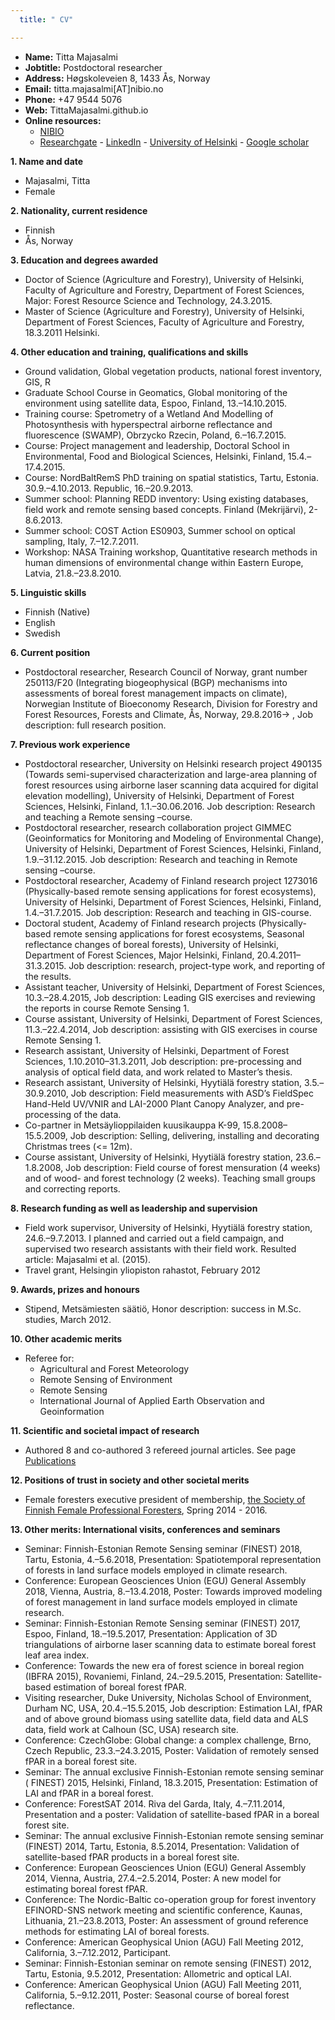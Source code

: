 ```yaml
---
  title: " CV"

---
```


- __Name:__  Titta Majasalmi 
- __Jobtitle:__ Postdoctoral researcher 
- __Address:__ Høgskoleveien 8, 1433 Ås, Norway 
- __Email:__ titta.majasalmi[AT]nibio.no
- __Phone:__ +47 9544 5076 
- __Web:__ TittaMajasalmi.github.io 
- __Online resources:__ 
     - [NIBIO](https://www.nibio.no/en/employees/titta-majasalmi)
     - [Researchgate](https://www.researchgate.net/profile/Titta_Majasalmi) 
      - [LinkedIn](https://fi.linkedin.com/in/titta-majasalmi-05a11095) 
      - [University of Helsinki](https://tuhat.helsinki.fi/portal/en/persons/titta-majasalmi(df785017-27a0-4989-bf39-ef95fe8e9ba3).html) 
      - [Google scholar](https://scholar.google.fi/citations?user=uTjEPyQAAAAJ&hl=en) 


__1. Name and date__
  
- Majasalmi, Titta 
- Female


__2. Nationality, current residence__
  
- Finnish 
- Ås, Norway


__3. Education and degrees awarded__

-   Doctor of Science (Agriculture and Forestry), University of Helsinki, Faculty of Agriculture and Forestry, Department of Forest Sciences, Major: Forest Resource Science and Technology, 24.3.2015. 
-   Master of Science (Agriculture and Forestry), University of Helsinki, Department of Forest Sciences, Faculty of Agriculture and Forestry, 18.3.2011 Helsinki. 


__4. Other education and training, qualifications and skills__ 

-   Ground validation, Global vegetation products, national forest inventory, GIS, R 
-   Graduate School Course in Geomatics, Global monitoring of the environment using satellite data, Espoo, Finland, 13.–14.10.2015. 
-   Training course: Spetrometry of a Wetland And Modelling of Photosynthesis with hyperspectral airborne reflectance and fluorescence (SWAMP), Obrzycko Rzecin, Poland, 6.–16.7.2015.
-   Course: Project management and leadership, Doctoral School in Environmental, Food and Biological Sciences, Helsinki, Finland, 15.4.–17.4.2015.
-   Course: NordBaltRemS PhD training on spatial statistics, Tartu, Estonia. 30.9.–4.10.2013. Republic, 16.–20.9.2013.
-    Summer school: Planning REDD inventory: Using existing databases, field work and remote sensing based concepts. Finland (Mekrijärvi), 2-8.6.2013.
-   Summer school: COST Action ES0903, Summer school on optical sampling, Italy, 7.–12.7.2011.
-   Workshop: NASA Training workshop, Quantitative research methods in human dimensions of  environmental change within Eastern Europe, Latvia, 21.8.–23.8.2010.


__5. Linguistic skills__

- Finnish (Native)
- English 
- Swedish


__6. Current position__

-   Postdoctoral researcher, Research Council of Norway, grant number 250113/F20 (Integrating biogeophysical (BGP) mechanisms into assessments of boreal forest management impacts on climate), Norwegian Institute of Bioeconomy Research, Division for Forestry and Forest Resources, Forests and Climate, Ås, Norway, 29.8.2016-> , Job description: full research position.


__7. Previous work experience__

-   Postdoctoral researcher, University on Helsinki research project 490135 (Towards semi-supervised characterization and large-area planning of forest resources using airborne laser scanning data acquired for digital elevation modelling), University of Helsinki, Department of Forest Sciences, Helsinki, Finland, 1.1.–30.06.2016. Job description: Research and teaching a Remote sensing –course.
-   Postdoctoral researcher, research collaboration project GIMMEC (Geoinformatics for Monitoring and Modeling of Environmental Change), University of Helsinki, Department of Forest Sciences, Helsinki, Finland, 1.9.–31.12.2015. Job description: Research and teaching in Remote sensing –course.
-   Postdoctoral researcher, Academy of Finland research project 1273016 (Physically-based remote sensing applications for forest ecosystems), University of Helsinki, Department of Forest Sciences, Helsinki, Finland, 1.4.–31.7.2015. Job description: Research and teaching in GIS-course.
-   Doctoral student, Academy of Finland research projects (Physically-based remote sensing applications for forest ecosystems, Seasonal reflectance changes of boreal forests), University of Helsinki, Department of Forest Sciences, Major Helsinki, Finland, 20.4.2011–31.3.2015. Job description: research, project-type work, and reporting of the results.
-   Assistant teacher, University of Helsinki, Department of Forest Sciences, 10.3.–28.4.2015, Job description: Leading GIS exercises and reviewing the reports in course Remote Sensing 1.
-   Course assistant, University of Helsinki, Department of Forest Sciences, 11.3.–22.4.2014, Job description: assisting with GIS exercises in course Remote Sensing 1. 
-   Research assistant, University of Helsinki, Department of Forest Sciences, 1.10.2010–31.3.2011, Job description: pre-processing and analysis of optical field data, and work related to Master’s thesis.
-   Research assistant, University of Helsinki, Hyytiälä forestry station, 3.5.–30.9.2010, Job description: Field measurements with ASD’s FieldSpec Hand-Held UV/VNIR and LAI-2000 Plant Canopy Analyzer, and pre-processing of the data.
-   Co-partner in Metsäylioppilaiden kuusikauppa K-99, 15.8.2008–15.5.2009, Job description: Selling, delivering, installing and decorating Christmas trees (<= 12m).
-   Course assistant, University of Helsinki, Hyytiälä forestry station, 23.6.–1.8.2008, Job description: Field course of forest mensuration (4 weeks) and of wood- and forest technology (2 weeks). Teaching small groups and correcting reports.

__8. Research funding as well as leadership and supervision__


-   Field work supervisor, University of Helsinki, Hyytiälä forestry station, 24.6.–9.7.2013. I planned and carried out a field campaign, and supervised two research assistants with their field work. Resulted article: Majasalmi et al. (2015).
-   Travel grant, Helsingin yliopiston rahastot, February 2012


__9. Awards, prizes and honours__

-   Stipend, Metsämiesten säätiö, Honor description: success in M.Sc. studies, March 2012.


__10. Other academic merits__

- Referee for:   
    - Agricultural and Forest Meteorology   
    - Remote Sensing of Environment   
    - Remote Sensing   
    - International Journal of Applied Earth Observation and Geoinformation  
   

__11. Scientific and societal impact of research__

-   Authored 8 and co-authored 3 refereed journal articles. See page [Publications](Publications.html)


__12. Positions of trust in society and other societal merits__

-   Female foresters executive president of membership, [the Society of Finnish Female Professional Foresters](https://naismetsanhoitajat.com/in-english/), Spring 2014 - 2016. 


__13. Other merits: International visits, conferences and seminars__

-   Seminar: Finnish-Estonian Remote Sensing seminar (FINEST) 2018, Tartu, Estonia, 4.–5.6.2018, Presentation: Spatiotemporal representation of forests in land surface models employed in climate research.
-   Conference: European Geosciences Union (EGU) General Assembly 2018, Vienna, Austria, 8.–13.4.2018, Poster: Towards improved modeling of forest management in land surface models employed in climate research.
-   Seminar: Finnish-Estonian Remote Sensing seminar (FINEST) 2017, Espoo, Finland, 18.–19.5.2017, Presentation: Application of 3D triangulations of airborne laser scanning data to estimate boreal forest leaf area index.
-   Conference: Towards the new era of forest science in boreal region (IBFRA 2015), Rovaniemi, Finland, 24.–29.5.2015, Presentation: Satellite-based estimation of boreal forest fPAR.
-   Visiting researcher, Duke University, Nicholas School of Environment, Durham NC, USA, 20.4.–15.5.2015, Job description: Estimation LAI, fPAR and of above ground biomass using satellite data, field data and ALS data, field work at Calhoun (SC, USA) research site.
-   Conference: CzechGlobe: Global change: a complex challenge, Brno, Czech Republic, 23.3.–24.3.2015, Poster: Validation of remotely sensed fPAR in a boreal forest site.
-   Seminar: The annual exclusive Finnish-Estonian remote sensing seminar ( FINEST) 2015, Helsinki, Finland, 18.3.2015, Presentation: Estimation of LAI and fPAR in a boreal forest.
-   Conference: ForestSAT 2014. Riva del Garda, Italy, 4.–7.11.2014, Presentation and a poster: Validation of satellite-based fPAR in a boreal forest site.
-   Seminar: The annual exclusive Finnish-Estonian remote sensing seminar (FINEST) 2014, Tartu, Estonia, 8.5.2014, Presentation: Validation of satellite-based fPAR products in a boreal forest site.
-   Conference: European Geosciences Union (EGU) General Assembly 2014, Vienna, Austria, 27.4.–2.5.2014, Poster: A new model for estimating boreal forest fPAR.
-   Conference: The Nordic-Baltic co-operation group for forest inventory EFINORD-SNS network meeting and scientific conference, Kaunas, Lithuania, 21.–23.8.2013, Poster: An assessment of ground reference methods for estimating LAI of boreal forests.
-   Conference: American Geophysical Union (AGU) Fall Meeting 2012, California, 3.–7.12.2012, Participant.
-   Seminar: Finnish-Estonian seminar on remote sensing (FINEST) 2012, Tartu, Estonia, 9.5.2012, Presentation: Allometric and optical LAI.
-   Conference: American Geophysical Union (AGU) Fall Meeting 2011, California, 5.–9.12.2011, Poster: Seasonal course of boreal forest reflectance.


 
 